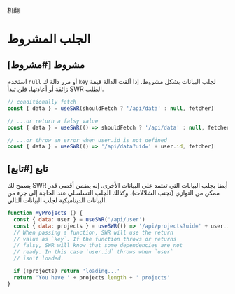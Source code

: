 机翻

# الجلب المشروط 

## مشروط [#مشروط] 

استخدم `null` أو مرر دالة ك `key` لجلب البيانات بشكل مشروط. إذا ألقت الدالة قيمة زائفة أو أعادتها، فلن تبدأ SWR الطلب.

```js
// conditionally fetch
const { data } = useSWR(shouldFetch ? '/api/data' : null, fetcher)

// ...or return a falsy value
const { data } = useSWR(() => shouldFetch ? '/api/data' : null, fetcher)

// ...or throw an error when user.id is not defined
const { data } = useSWR(() => '/api/data?uid=' + user.id, fetcher)
```

## تابع [#تابع] 

 يسمح لك SWR أيضا بجلب البيانات التي تعتمد على البيانات الأخرى. إنه يضمن أقصى قدر ممكن من التوازي (تجنب الشلالات)، وكذلك الجلب التسلسلي عند الحاجة إلى جزء من البيانات الديناميكية لجلب البيانات التالي.

```js
function MyProjects () {
  const { data: user } = useSWR('/api/user')
  const { data: projects } = useSWR(() => '/api/projects?uid=' + user.id)
  // When passing a function, SWR will use the return
  // value as `key`. If the function throws or returns
  // falsy, SWR will know that some dependencies are not
  // ready. In this case `user.id` throws when `user`
  // isn't loaded.

  if (!projects) return 'loading...'
  return 'You have ' + projects.length + ' projects'
}
```
